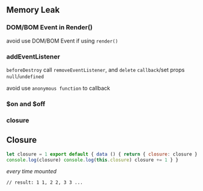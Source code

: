## Memory Leak

### DOM/BOM Event in Render()

avoid use DOM/BOM Event if using `render()`

### addEventListener

`beforeDestroy` call `removeEventListener`, and `delete` `callback`/set props `null`/`undefined`

avoid use `anonymous function` to callback

### $on and $off

### closure

## Closure

```vue.js
let closure = 1 export default { data () { return { closure: closure } }, mounted () {
console.log(closure) console.log(this.closure) closure += 1 } }
```

_every time mounted_

```
// result: 1 1, 2 2, 3 3 ...
```
